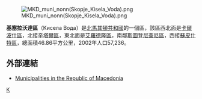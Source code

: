 [[File:MKD_muni_nonn(Skopje_Kisela_Voda).png|right]]

'''基塞拉沃達區'''（Кисела Вода）是[[北馬其頓共和國|北馬其頓共和國]]的一個區，該區西北面是[[卡爾波什區|卡爾波什區]]，北接[[辛塔爾區|辛塔爾區]]，東北面是[[艾羅德隆區|艾羅德隆區]]，南鄰[[斯圖登尼查尼區|斯圖登尼查尼區]]，西接[[蘇皮什特區|蘇皮什特區]]，總面積46.86平方公里，2002年人口57,236。 

==外部連結==
* [https://web.archive.org/web/20100726162159/http://makedonija.name/municipalities.php Municipalities in the Republic of Macedonia]

{{北馬其頓行政區劃}}

[[Category:北马其顿行政区划|K]]


{{Macedonia-stub}}